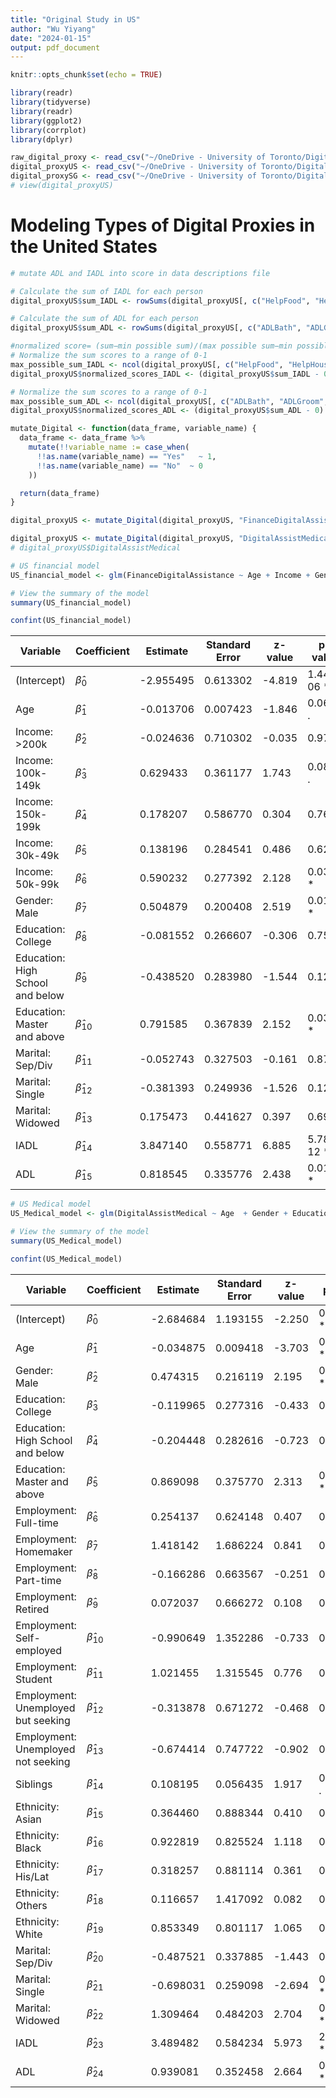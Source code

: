 ```yaml
---
title: "Original Study in US"
author: "Wu Yiyang"
date: "2024-01-15"
output: pdf_document
---
```


```r
knitr::opts_chunk$set(echo = TRUE)
```

```r
library(readr)
library(tidyverse)
library(readr)
library(ggplot2)
library(corrplot)
library(dplyr)
```

```r
raw_digital_proxy <- read_csv("~/OneDrive - University of Toronto/Digital Proxy Practicum/data/US_SG_dataset.csv")
digital_proxyUS <- read_csv("~/OneDrive - University of Toronto/Digital Proxy Practicum/data/US_dataset.csv")
digital_proxySG <- read_csv("~/OneDrive - University of Toronto/Digital Proxy Practicum/data/SG_dataset.csv")
# view(digital_proxyUS)
```


# Modeling Types of Digital Proxies in the United States
```r
# mutate ADL and IADL into score in data descriptions file

# Calculate the sum of IADL for each person
digital_proxyUS$sum_IADL <- rowSums(digital_proxyUS[, c("HelpFood", "HelpHousekeep", "HelpLaundry", "HelpTransport", "HelpMed", "HelpFinance","HelpDigital")])

# Calculate the sum of ADL for each person
digital_proxyUS$sum_ADL <- rowSums(digital_proxyUS[, c("ADLBath", "ADLGroom", "ADLToilet", "ADLTransfer", "ADLIncontinence", "ADLFeed")])

#normalized score= (sum−min possible sum)/(max possible sum−min possible sum)
# Normalize the sum scores to a range of 0-1
max_possible_sum_IADL <- ncol(digital_proxyUS[, c("HelpFood", "HelpHousekeep", "HelpLaundry", "HelpTransport", "HelpMed", "HelpFinance","HelpDigital")]) * 4
digital_proxyUS$normalized_scores_IADL <- (digital_proxyUS$sum_IADL - 0) / (max_possible_sum_IADL - 0)

# Normalize the sum scores to a range of 0-1
max_possible_sum_ADL <- ncol(digital_proxyUS[, c("ADLBath", "ADLGroom", "ADLToilet", "ADLTransfer", "ADLIncontinence", "ADLFeed")]) * 4
digital_proxyUS$normalized_scores_ADL <- (digital_proxyUS$sum_ADL - 0) / (max_possible_sum_ADL - 0)
```


```r
mutate_Digital <- function(data_frame, variable_name) {
  data_frame <- data_frame %>% 
    mutate(!!variable_name := case_when(
      !!as.name(variable_name) == "Yes"   ~ 1,
      !!as.name(variable_name) == "No"  ~ 0
    ))

  return(data_frame)
}

digital_proxyUS <- mutate_Digital(digital_proxyUS, "FinanceDigitalAssistance")

digital_proxyUS <- mutate_Digital(digital_proxyUS, "DigitalAssistMedical")
# digital_proxyUS$DigitalAssistMedical


```


```r
# US financial model
US_financial_model <- glm(FinanceDigitalAssistance ~ Age + Income + Gender + Education + Marital + digital_proxyUS$normalized_scores_IADL + digital_proxyUS$normalized_scores_ADL, data = digital_proxyUS, family = binomial(link = "logit"))

# View the summary of the model
summary(US_financial_model)

confint(US_financial_model)

```


Variable | Coefficient | Estimate | Standard Error | z-value | p-value |
| --- | --- | --- | --- | --- | --- | 
|(Intercept) | $\hat{\beta}_0$ | -2.955495 | 0.613302 | -4.819 | 1.44e-06 *** | 
| Age | $\hat{\beta}_1$ | -0.013706 | 0.007423 | -1.846 | 0.0648 . | 
| Income: >200k | $\hat{\beta}_2$ | -0.024636 | 0.710302 | -0.035 | 0.9723 |
| Income: 100k-149k | $\hat{\beta}_3$ | 0.629433 | 0.361177 | 1.743 | 0.0814 . |
| Income: 150k-199k | $\hat{\beta}_4$ | 0.178207 | 0.586770 | 0.304 | 0.7614 |
| Income: 30k-49k | $\hat{\beta}_5$ | 0.138196 | 0.284541 | 0.486 | 0.6272 |
| Income: 50k-99k | $\hat{\beta}_6$ | 0.590232 | 0.277392 | 2.128 | 0.0334 * |
| Gender: Male | $\hat{\beta}_7$ | 0.504879 | 0.200408 | 2.519 | 0.0118 * |
| Education: College | $\hat{\beta}_8$ | -0.081552 | 0.266607 | -0.306 | 0.7597 |
| Education: High School and below | $\hat{\beta}_9$ | -0.438520 | 0.283980 | -1.544 | 0.1225 |
| Education: Master and above | $\hat{\beta}_10$ | 0.791585 | 0.367839 | 2.152 | 0.0314 * |
| Marital: Sep/Div | $\hat{\beta}_{11}$ | -0.052743 | 0.327503 | -0.161 | 0.8721 |
| Marital: Single | $\hat{\beta}_{12}$ | -0.381393 | 0.249936 | -1.526 | 0.1270 |
| Marital: Widowed | $\hat{\beta}_{13}$ | 0.175473 | 0.441627 | 0.397 | 0.6911 |
| IADL | $\hat{\beta}_{14}$ | 3.847140 | 0.558771 | 6.885 | 5.78e-12 *** |
| ADL | $\hat{\beta}_{15}$ | 0.818545 | 0.335776 | 2.438 | 0.0148 * |


```r
# US Medical model
US_Medical_model <- glm(DigitalAssistMedical ~ Age  + Gender + Education + Employment + Siblings+ Ethnicity + Marital + digital_proxyUS$normalized_scores_IADL + digital_proxyUS$normalized_scores_ADL, data = digital_proxyUS, family = binomial(link = "logit"))

# View the summary of the model
summary(US_Medical_model)

confint(US_Medical_model)
```


Variable | Coefficient | Estimate | Standard Error | z-value | p-value |
| --- | --- | --- | --- | --- | --- | 
|(Intercept) | $\hat{\beta}_0$ | -2.684684 | 1.193155 | -2.250 | 0.024444 * | 
| Age | $\hat{\beta}_1$ | -0.034875 | 0.009418 | -3.703 | 0.000213 *** | 
| Gender: Male | $\hat{\beta}_2$ | 0.474315 | 0.216119 | 2.195 | 0.028186 * |
| Education: College | $\hat{\beta}_3$ | -0.119965 | 0.277316 | -0.433 | 0.665310 |
| Education: High School and below | $\hat{\beta}_4$ | -0.204448 | 0.282616 | -0.723 | 0.469425 |
| Education: Master and above | $\hat{\beta}_5$ | 0.869098 | 0.375770 | 2.313 | 0.020731 * |
| Employment: Full-time | $\hat{\beta}_6$ | 0.254137 | 0.624148 | 0.407 |0.683880 |
| Employment: Homemaker | $\hat{\beta}_7$ | 1.418142 | 1.686224 | 0.841 | 0.400339 |
| Employment: Part-time | $\hat{\beta}_8$ | -0.166286 | 0.663567 | -0.251 | 0.802128 |
| Employment: Retired | $\hat{\beta}_9$ | 0.072037 | 0.666272 | 0.108 | 0.913901 |
| Employment: Self-employed | $\hat{\beta}_10$ | -0.990649 | 1.352286 | -0.733 | 0.463819 |
| Employment: Student | $\hat{\beta}_11$ | 1.021455 | 1.315545 | 0.776 | 0.437483 |
| Employment: Unemployed but seeking | $\hat{\beta}_{12}$ | -0.313878 | 0.671272 | -0.468 | 0.640080 |
| Employment: Unemployed not seeking | $\hat{\beta}_{13}$ | -0.674414 | 0.747722 | -0.902 | 0.367079 |
| Siblings | $\hat{\beta}_{14}$ | 0.108195 | 0.056435 | 1.917 | 0.055217 . |
| Ethnicity: Asian | $\hat{\beta}_{15}$ | 0.364460 | 0.888344 | 0.410 | 0.681608 |
| Ethnicity: Black | $\hat{\beta}_{16}$ |  0.922819 | 0.825524 | 1.118 | 0.263627 |
| Ethnicity: His/Lat | $\hat{\beta}_{17}$ | 0.318257 | 0.881114 | 0.361 | 0.717951 |
| Ethnicity: Others | $\hat{\beta}_{18}$ | 0.116657 | 1.417092 | 0.082 | 0.934391 |
| Ethnicity: White | $\hat{\beta}_{19}$ | 0.853349 | 0.801117 | 1.065 | 0.286786 |
| Marital: Sep/Div | $\hat{\beta}_{20}$ | -0.487521 | 0.337885 | -1.443 | 0.149060 |
| Marital: Single | $\hat{\beta}_{21}$ | -0.698031 | 0.259098 | -2.694 | 0.007058 ** |
| Marital: Widowed | $\hat{\beta}_{22}$ | 1.309464 | 0.484203 | 2.704 | 0.006843 ** |
| IADL | $\hat{\beta}_{23}$ | 3.489482 | 0.584234 | 5.973 | 2.33e-09 *** |
| ADL | $\hat{\beta}_{24}$ | 0.939081 | 0.352458 | 2.664 | 0.007713 ** |



